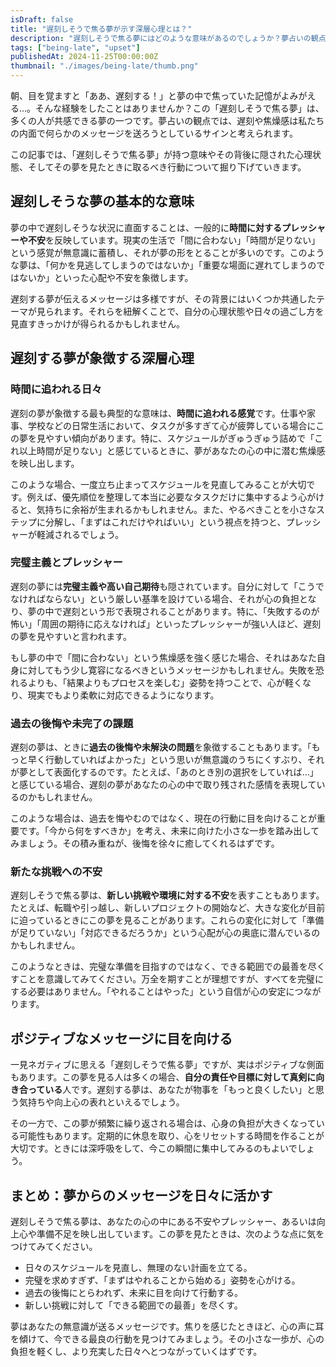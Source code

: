 ```yaml
---
isDraft: false
title: "遅刻しそうで焦る夢が示す深層心理とは？"
description: "遅刻しそうで焦る夢にはどのような意味があるのでしょうか？夢占いの観点から、深層心理や日々の行動へのヒントを詳しく解説します。"
tags: ["being-late", "upset"]
publishedAt: 2024-11-25T00:00:00Z
thumbnail: "./images/being-late/thumb.png"
---
```


朝、目を覚ますと「ああ、遅刻する！」と夢の中で焦っていた記憶がよみがえる…。そんな経験をしたことはありませんか？この「遅刻しそうで焦る夢」は、多くの人が共感できる夢の一つです。夢占いの観点では、遅刻や焦燥感は私たちの内面で何らかのメッセージを送ろうとしているサインと考えられます。

この記事では、「遅刻しそうで焦る夢」が持つ意味やその背後に隠された心理状態、そしてその夢を見たときに取るべき行動について掘り下げていきます。

<TableOfContents />

<AdUnit />

## 遅刻しそうな夢の基本的な意味

夢の中で遅刻しそうな状況に直面することは、一般的に<strong>時間に対するプレッシャーや不安</strong>を反映しています。現実の生活で「間に合わない」「時間が足りない」という感覚が無意識に蓄積し、それが夢の形をとることが多いのです。このような夢は、「何かを見逃してしまうのではないか」「重要な場面に遅れてしまうのではないか」といった心配や不安を象徴します。

遅刻する夢が伝えるメッセージは多様ですが、その背景にはいくつか共通したテーマが見られます。それらを紐解くことで、自分の心理状態や日々の過ごし方を見直すきっかけが得られるかもしれません。

<AdUnit />

## 遅刻する夢が象徴する深層心理

### 時間に追われる日々

遅刻の夢が象徴する最も典型的な意味は、<strong>時間に追われる感覚</strong>です。仕事や家事、学校などの日常生活において、タスクが多すぎて心が疲弊している場合にこの夢を見やすい傾向があります。特に、スケジュールがぎゅうぎゅう詰めで「これ以上時間が足りない」と感じているときに、夢があなたの心の中に潜む焦燥感を映し出します。

このような場合、一度立ち止まってスケジュールを見直してみることが大切です。例えば、優先順位を整理して本当に必要なタスクだけに集中するよう心がけると、気持ちに余裕が生まれるかもしれません。また、やるべきことを小さなステップに分解し、「まずはこれだけやればいい」という視点を持つと、プレッシャーが軽減されるでしょう。

### 完璧主義とプレッシャー

遅刻の夢には<strong>完璧主義や高い自己期待</strong>も隠されています。自分に対して「こうでなければならない」という厳しい基準を設けている場合、それが心の負担となり、夢の中で遅刻という形で表現されることがあります。特に、「失敗するのが怖い」「周囲の期待に応えなければ」といったプレッシャーが強い人ほど、遅刻の夢を見やすいと言われます。

もし夢の中で「間に合わない」という焦燥感を強く感じた場合、それはあなた自身に対してもう少し寛容になるべきというメッセージかもしれません。失敗を恐れるよりも、「結果よりもプロセスを楽しむ」姿勢を持つことで、心が軽くなり、現実でもより柔軟に対応できるようになります。

### 過去の後悔や未完了の課題

遅刻の夢は、ときに<strong>過去の後悔や未解決の問題</strong>を象徴することもあります。「もっと早く行動していればよかった」という思いが無意識のうちにくすぶり、それが夢として表面化するのです。たとえば、「あのとき別の選択をしていれば…」と感じている場合、遅刻の夢があなたの心の中で取り残された感情を表現しているのかもしれません。

このような場合は、過去を悔やむのではなく、現在の行動に目を向けることが重要です。「今から何をすべきか」を考え、未来に向けた小さな一歩を踏み出してみましょう。その積み重ねが、後悔を徐々に癒してくれるはずです。

### 新たな挑戦への不安

遅刻しそうで焦る夢は、<strong>新しい挑戦や環境に対する不安</strong>を表すこともあります。たとえば、転職や引っ越し、新しいプロジェクトの開始など、大きな変化が目前に迫っているときにこの夢を見ることがあります。これらの変化に対して「準備が足りていない」「対応できるだろうか」という心配が心の奥底に潜んでいるのかもしれません。

このようなときは、完璧な準備を目指すのではなく、できる範囲での最善を尽くすことを意識してみてください。万全を期すことが理想ですが、すべてを完璧にする必要はありません。「やれることはやった」という自信が心の安定につながります。

<AdUnit />

## ポジティブなメッセージに目を向ける

一見ネガティブに思える「遅刻しそうで焦る夢」ですが、実はポジティブな側面もあります。この夢を見る人は多くの場合、<strong>自分の責任や目標に対して真剣に向き合っている</strong>人です。遅刻する夢は、あなたが物事を「もっと良くしたい」と思う気持ちや向上心の表れといえるでしょう。

その一方で、この夢が頻繁に繰り返される場合は、心身の負担が大きくなっている可能性もあります。定期的に休息を取り、心をリセットする時間を作ることが大切です。ときには深呼吸をして、今この瞬間に集中してみるのもよいでしょう。

<AdUnit />

## まとめ：夢からのメッセージを日々に活かす

遅刻しそうで焦る夢は、あなたの心の中にある不安やプレッシャー、あるいは向上心や準備不足を映し出しています。この夢を見たときは、次のような点に気をつけてみてください。

- 日々のスケジュールを見直し、無理のない計画を立てる。
- 完璧を求めすぎず、「まずはやれることから始める」姿勢を心がける。
- 過去の後悔にとらわれず、未来に目を向けて行動する。
- 新しい挑戦に対して「できる範囲での最善」を尽くす。

夢はあなたの無意識が送るメッセージです。焦りを感じたときほど、心の声に耳を傾けて、今できる最良の行動を見つけてみましょう。その小さな一歩が、心の負担を軽くし、より充実した日々へとつながっていくはずです。
